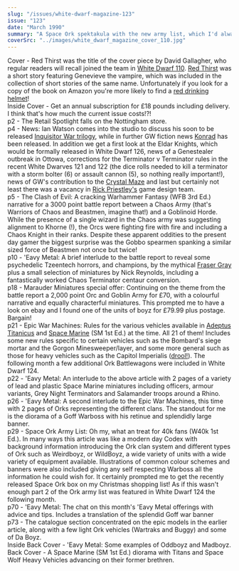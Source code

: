 ```yaml
---
slug: "/issues/white-dwarf-magazine-123"
issue: "123"
date: "March 1990"
summary: "A Space Ork spektakula with the new army list, which I'd always assumed was included in the forthcoming <a href=\"http://boardgamegeek.com/boardgame/142890/waaargh-the-orks\">Waaaargh</a> release, and so subsequently never got round to buying it, d'oh!"
coverSrc: "../images/white_dwarf_magazine_cover_110.jpg"
---
```


Cover - Red Thirst was the title of the cover piece by David Gallagher, who regular readers will recall joined the team in <a href="white-dwarf-110.php">White Dwarf 110</a>. <a href="http://astore.amazon.co.uk/whitelibrary-21/detail/0752209752">Red Thirst</a> was a short story featuring Genevieve the vampire, which was included in the collection of short stories of the same name. Unfortunately if you look for a copy of the book on Amazon you're more likely to find a <a href="http://www.amazon.co.uk/Red-Thirst-Aid-Beer-Helmet/dp/B009YI7EGM/">red drinking helmet</a>!  
Inside Cover - Get an annual subscription for £18 pounds including delivery. I think that's how much the current issue costs!?!  
p2 - The Retail Spotlight falls on the Nottingham store.  
p4 - News: Ian Watson comes into the studio to discuss his soon to be released <a href="http://astore.amazon.co.uk/whitelibrary-21/detail/1844161382"> Inquisitor War trilogy</a>, while in further GW fiction news <a href="http://astore.amazon.co.uk/whitelibrary-21/detail/1841541567">Konrad</a> has been released. In addition we get a first look at the Eldar Knights, which would be formally released in <Link to="/issues/white-dwarf-magazine-126">White Dwarf 126</Link>, news of a Genestealer outbreak in Ottowa, corrections for the Terminator v Terminator rules in the recent White Dwarves <Link to="/issues/white-dwarf-magazine-121">121</Link> and <Link to="/issues/white-dwarf-magazine-122">122</Link> (the dice rolls needed to kill a terminator with a storm bolter (6) or assault cannon (5), so nothing really important!), news of GW's contribution to the <a href="http://en.wikipedia.org/wiki/The_Crystal_Maze">Crystal Maze</a> and last but certainly not least there was a vacancy in <a href="http://en.wikipedia.org/wiki/Rick_Priestley">Rick Priestley's</a> game design team.  
p5 - The Clash of Evil: A cracking Warhammer Fantasy (WFB 3rd Ed.) narrative for a 3000 point battle report between a Chaos Army (that's Warriors of Chaos and Beastmen, imagine that!) and a Goblinoid Horde. While the presence of a single wizard in the Chaos army was suggesting alignment to Khorne (!), the Orcs were fighting fire with fire and including a Chaos Knight in their ranks. Despite these apparent oddities to the present day gamer the biggest surprise was the Gobbo spearmen spanking a similar sized force of Beastmen not once but twice!  
p10 - 'Eavy Metal: A brief interlude to the battle report to reveal some psychedelic Tzeentech horrors, and champions, by the mythical <a href="http://realmofchaos80s.blogspot.fr/2013/09/fifty-shades-of-enamel-hunt-for-fraser.html">Fraser Gray</a> plus a small selection of miniatures by Nick Reynolds, including a fantastically worked Chaos Terminator centaur conversion.  
p18 - Marauder Miniatures special offer: Continuing on the theme from the battle report a 2,000 point Orc and Goblin Army for £70, with a colourful narrative and equally characterful miniatures. This prompted me to have a look on ebay and I found one of the units of boyz for £79.99 plus postage. Bargain!  
p21 - Epic War Machines: Rules for the various vehicles available in <a href="http://boardgamegeek.com/boardgame/4091/adeptus-titanicus">Adeptus Titanicus</a> and <a href="http://boardgamegeek.com/boardgame/4001/space-marine">Space Marine</a> (SM 1st Ed.) at the time. All 21 of them! Includes some new rules specific to certain vehicles such as the Bombard's siege mortar and the Gorgon Minesweeper/layer, and some more general such as those for heavy vehicles such as the Capitol Imperialis (<a href="http://www.belloflostsouls.net/2009/01/apocalypse-scratchbuilding-cautionary.html">drool!</a>). The following month a few additional Ork Battlewagons were included in <Link to="/issues/white-dwarf-magazine-124">White Dwarf 124</Link>.  
p22 - 'Eavy Metal: An interlude to the above article with 2 pages of a variety of lead and plastic Space Marine miniatures including officers, armour variants, Grey Night Terminators and Salamander troops around a Rhino.  
p26 - 'Eavy Metal: A second interlude to the Epic War Machines, this time with 2 pages of Orks representing the different clans. The standout for me is the diorama of a Goff Warboss with his retinue and splendidly large banner.  
p29 - Space Ork Army List: Oh my, what an treat for 40k fans (W40k 1st Ed.). In many ways this article was like a modern day Codex with background information introducing the Ork clan system and different types of Ork such as Weirdboyz, or WildBoyz, a wide variety of units with a wide variety of equipment available. Illustrations of common colour schemes and banners were also included giving any self respecting Warboss all the information he could wish for. It certainly prompted me to get the recently released Space Ork box on my Christmas shopping list! As if this wasn't enough part 2 of the Ork army list was featured in <Link to="/issues/white-dwarf-magazine-124">White Dwarf 124</Link> the following month.  
p70 - 'Eavy Metal: The chat on this month's 'Eavy Metal offerings with advice and tips. Includes a translation of the splendid Goff war banner  
p73 - The catalogue section concentrated on the epic models in the earlier article, along with a few light Ork vehicles (Wartraks and Buggy) and some of Da Boyz.  
Inside Back Cover - 'Eavy Metal: Some examples of Oddboyz and Madboyz.  
Back Cover - A Space Marine (SM 1st Ed.) diorama with Titans and Space Wolf Heavy Vehicles advancing on their former brethren.